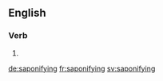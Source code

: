 ==English==

===Verb===
{{head|en}}

# {{present participle of|saponify}}

[[de:saponifying]]
[[fr:saponifying]]
[[sv:saponifying]]